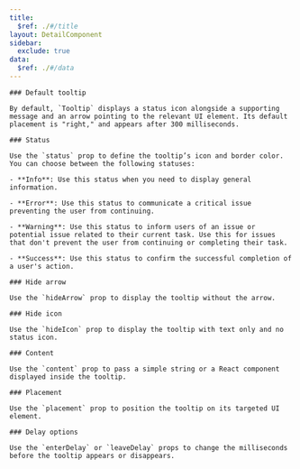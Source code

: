 ```yaml
---
title:
  $ref: ./#/title
layout: DetailComponent
sidebar:
  exclude: true
data:
  $ref: ./#/data
---
```


<LivePreviewControls>

  <LivePreview componentName="tooltip" exampleName="Default" displayName="Default Tooltip">

    ### Default tooltip

    By default, `Tooltip` displays a status icon alongside a supporting message and an arrow pointing to the relevant UI element. Its default placement is "right," and appears after 300 milliseconds.

  </LivePreview>

  <LivePreview componentName="tooltip" exampleName="Status" displayName="Status">

    ### Status

    Use the `status` prop to define the tooltip’s icon and border color. You can choose between the following statuses:

    - **Info**: Use this status when you need to display general information.

    - **Error**: Use this status to communicate a critical issue preventing the user from continuing.

    - **Warning**: Use this status to inform users of an issue or potential issue related to their current task. Use this for issues that don't prevent the user from continuing or completing their task.

    - **Success**: Use this status to confirm the successful completion of a user's action.

  </LivePreview>

  <LivePreview componentName="tooltip" exampleName="HideArrow" displayName="Hide Arrow">

    ### Hide arrow

    Use the `hideArrow` prop to display the tooltip without the arrow.

  </LivePreview>

  <LivePreview componentName="tooltip" exampleName="HideIcon" displayName="Hide Icon">

    ### Hide icon

    Use the `hideIcon` prop to display the tooltip with text only and no status icon.

  </LivePreview>

  <LivePreview componentName="tooltip" exampleName="Content" displayName="Content">

    ### Content

    Use the `content` prop to pass a simple string or a React component displayed inside the tooltip.

  </LivePreview>

  <LivePreview componentName="tooltip" exampleName="Placement" displayName="Placement">

    ### Placement

    Use the `placement` prop to position the tooltip on its targeted UI element.

  </LivePreview>

  <LivePreview componentName="tooltip" exampleName="DelayBeforeShown" displayName="Delay Options">

    ### Delay options

    Use the `enterDelay` or `leaveDelay` props to change the milliseconds before the tooltip appears or disappears.

  </LivePreview>

</LivePreviewControls>
